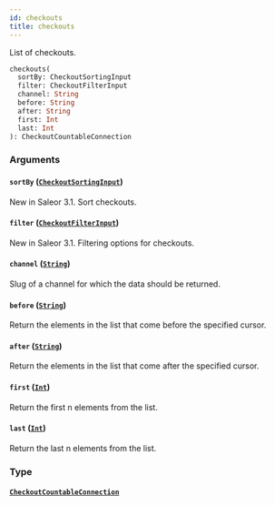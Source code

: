 ```yaml
---
id: checkouts
title: checkouts
---
```


List of checkouts.

```graphql
checkouts(
  sortBy: CheckoutSortingInput
  filter: CheckoutFilterInput
  channel: String
  before: String
  after: String
  first: Int
  last: Int
): CheckoutCountableConnection
```

### Arguments

#### `sortBy` ([`CheckoutSortingInput`](../../../developer/api-reference/inputs/checkout-sorting-input))

New in Saleor 3.1. Sort checkouts.

#### `filter` ([`CheckoutFilterInput`](../../../developer/api-reference/inputs/checkout-filter-input))

New in Saleor 3.1. Filtering options for checkouts.

#### `channel` ([`String`](../../../developer/api-reference/scalars/string))

Slug of a channel for which the data should be returned.

#### `before` ([`String`](../../../developer/api-reference/scalars/string))

Return the elements in the list that come before the specified cursor.

#### `after` ([`String`](../../../developer/api-reference/scalars/string))

Return the elements in the list that come after the specified cursor.

#### `first` ([`Int`](../../../developer/api-reference/scalars/int))

Return the first n elements from the list.

#### `last` ([`Int`](../../../developer/api-reference/scalars/int))

Return the last n elements from the list.

### Type

#### [`CheckoutCountableConnection`](../../../developer/api-reference/objects/checkout-countable-connection)
